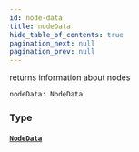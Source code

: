 ```yaml
---
id: node-data
title: nodeData
hide_table_of_contents: true
pagination_next: null
pagination_prev: null
---
```



returns information about nodes

```graphql
nodeData: NodeData
```


### Type

#### [`NodeData`](/docs/testnet/graphql/objects/node-data)






